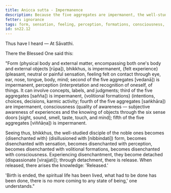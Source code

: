 ```yaml
---
title: Anicca sutta - Impermanence
description: Because the five aggregates are impermanent, the well-studied disciple of the noble ones becomes disenchanted with form, sensation, perception, volitional formations, and consciousness.
fetter: ignorance
tags: form, sensation, feeling, perception, formations, consciousness, impermanence, disenchantment, detachment, release, liberation, sn, sn22-34, sn22
id: sn22.12
---
```


Thus have I heard — At Sāvatthi.

There the Blessed One said this:

"Form (physical body and external matter, encompassing both one's body and external objects [rūpa]), bhikkhus, is impermanent, \{felt experience} (pleasant, neutral or painful sensation, feeling felt on contact through eye, ear, nose, tongue, body, mind; second of the five aggregates [vedanā]) is impermanent, perception (interpretation and recognition of oneself, of things. It can involve concepts, labels, and judgments; third of the five aggregates [sañña]) is impermanent, \{volitional formations} (intentions, choices, decisions, karmic activity; fourth of the five aggregates [saṅkhāra]) are impermanent, consciousness (quality of awareness — subjective awareness of experiences and the knowing of objects through the six sense doors [sight, sound, smell, taste, touch, and mind]; fifth of the five aggregates [viññāṇa]) is impermanent.

Seeing thus, bhikkhus, the well-studied disciple of the noble ones becomes \{disenchanted with} (disillusioned with [nibbindati]) form, becomes disenchanted with sensation, becomes disenchanted with perception, becomes disenchanted with volitional formations, becomes disenchanted with consciousness. Experiencing disenchantment, they become detached (dispassionate [virajjati]); through detachment, there is release. When released, there arises the knowledge: 'Released.'

'Birth is ended, the spiritual life has been lived, what had to be done has been done, there is no more coming to any state of being,' one understands."